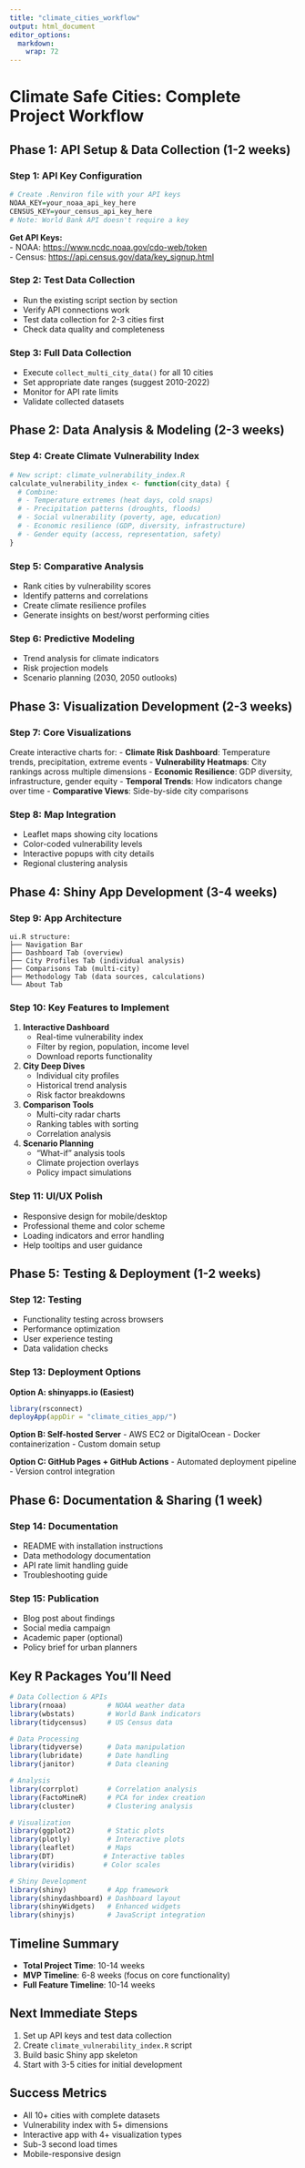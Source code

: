 ```yaml
---
title: "climate_cities_workflow"
output: html_document
editor_options: 
  markdown: 
    wrap: 72
---
```


# Climate Safe Cities: Complete Project Workflow

## Phase 1: API Setup & Data Collection (1-2 weeks)

### Step 1: API Key Configuration

``` r
# Create .Renviron file with your API keys
NOAA_KEY=your_noaa_api_key_here
CENSUS_KEY=your_census_api_key_here
# Note: World Bank API doesn't require a key
```

**Get API Keys:\
**- NOAA: <https://www.ncdc.noaa.gov/cdo-web/token>\
- Census: <https://api.census.gov/data/key_signup.html>

### Step 2: Test Data Collection

-   Run the existing script section by section
-   Verify API connections work
-   Test data collection for 2-3 cities first
-   Check data quality and completeness

### Step 3: Full Data Collection

-   Execute `collect_multi_city_data()` for all 10 cities
-   Set appropriate date ranges (suggest 2010-2022)
-   Monitor for API rate limits
-   Validate collected datasets

## Phase 2: Data Analysis & Modeling (2-3 weeks)

### Step 4: Create Climate Vulnerability Index

``` r
# New script: climate_vulnerability_index.R
calculate_vulnerability_index <- function(city_data) {
  # Combine:
  # - Temperature extremes (heat days, cold snaps)
  # - Precipitation patterns (droughts, floods)
  # - Social vulnerability (poverty, age, education)
  # - Economic resilience (GDP, diversity, infrastructure)
  # - Gender equity (access, representation, safety)
}
```

### Step 5: Comparative Analysis

-   Rank cities by vulnerability scores
-   Identify patterns and correlations
-   Create climate resilience profiles
-   Generate insights on best/worst performing cities

### Step 6: Predictive Modeling

-   Trend analysis for climate indicators
-   Risk projection models
-   Scenario planning (2030, 2050 outlooks)

## Phase 3: Visualization Development (2-3 weeks)

### Step 7: Core Visualizations

Create interactive charts for: - **Climate Risk Dashboard**: Temperature
trends, precipitation, extreme events - **Vulnerability Heatmaps**: City
rankings across multiple dimensions - **Economic Resilience**: GDP
diversity, infrastructure, gender equity - **Temporal Trends**: How
indicators change over time - **Comparative Views**: Side-by-side city
comparisons

### Step 8: Map Integration

-   Leaflet maps showing city locations
-   Color-coded vulnerability levels
-   Interactive popups with city details
-   Regional clustering analysis

## Phase 4: Shiny App Development (3-4 weeks)

### Step 9: App Architecture

```         
ui.R structure:
├── Navigation Bar
├── Dashboard Tab (overview)
├── City Profiles Tab (individual analysis)
├── Comparisons Tab (multi-city)
├── Methodology Tab (data sources, calculations)
└── About Tab
```

### Step 10: Key Features to Implement

1.  **Interactive Dashboard**
    -   Real-time vulnerability index
    -   Filter by region, population, income level
    -   Download reports functionality
2.  **City Deep Dives**
    -   Individual city profiles
    -   Historical trend analysis
    -   Risk factor breakdowns
3.  **Comparison Tools**
    -   Multi-city radar charts
    -   Ranking tables with sorting
    -   Correlation analysis
4.  **Scenario Planning**
    -   "What-if" analysis tools
    -   Climate projection overlays
    -   Policy impact simulations

### Step 11: UI/UX Polish

-   Responsive design for mobile/desktop
-   Professional theme and color scheme
-   Loading indicators and error handling
-   Help tooltips and user guidance

## Phase 5: Testing & Deployment (1-2 weeks)

### Step 12: Testing

-   Functionality testing across browsers
-   Performance optimization
-   User experience testing
-   Data validation checks

### Step 13: Deployment Options

**Option A: shinyapps.io (Easiest)**

``` r
library(rsconnect)
deployApp(appDir = "climate_cities_app/")
```

**Option B: Self-hosted Server** - AWS EC2 or DigitalOcean - Docker
containerization - Custom domain setup

**Option C: GitHub Pages + GitHub Actions** - Automated deployment
pipeline - Version control integration

## Phase 6: Documentation & Sharing (1 week)

### Step 14: Documentation

-   README with installation instructions
-   Data methodology documentation
-   API rate limit handling guide
-   Troubleshooting guide

### Step 15: Publication

-   Blog post about findings
-   Social media campaign
-   Academic paper (optional)
-   Policy brief for urban planners

## Key R Packages You'll Need

``` r
# Data Collection & APIs
library(rnoaa)          # NOAA weather data
library(wbstats)        # World Bank indicators
library(tidycensus)     # US Census data

# Data Processing
library(tidyverse)      # Data manipulation
library(lubridate)      # Date handling
library(janitor)        # Data cleaning

# Analysis
library(corrplot)       # Correlation analysis
library(FactoMineR)     # PCA for index creation
library(cluster)        # Clustering analysis

# Visualization
library(ggplot2)        # Static plots
library(plotly)         # Interactive plots
library(leaflet)        # Maps
library(DT)            # Interactive tables
library(viridis)       # Color scales

# Shiny Development
library(shiny)          # App framework
library(shinydashboard) # Dashboard layout
library(shinyWidgets)   # Enhanced widgets
library(shinyjs)        # JavaScript integration
```

## Timeline Summary

-   **Total Project Time**: 10-14 weeks
-   **MVP Timeline**: 6-8 weeks (focus on core functionality)
-   **Full Feature Timeline**: 10-14 weeks

## Next Immediate Steps

1.  Set up API keys and test data collection
2.  Create `climate_vulnerability_index.R` script
3.  Build basic Shiny app skeleton
4.  Start with 3-5 cities for initial development

## Success Metrics

-   All 10+ cities with complete datasets
-   Vulnerability index with 5+ dimensions
-   Interactive app with 4+ visualization types
-   Sub-3 second load times
-   Mobile-responsive design
